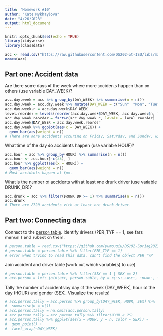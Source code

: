 ```yaml
---
title: 'Homework #10'
author: "Kate Mykhaylova"
date: "4/26/2023"
output: html_document
---
```


```r
knitr::opts_chunk$set(echo = TRUE)
library(tidyverse)
library(classdata)
```

```r
acc <- read.csv("https://raw.githubusercontent.com/DS202-at-ISU/labs/master/data/fars2016/accident.csv", stringsAsFactors = FALSE)
names(acc)
```

## Part one: Accident data

Are there some days of the week where more accidents happen than on others (use variable DAY_WEEK)?<br>
```r
acc.day.week = acc %>% group_by(DAY_WEEK) %>% summarise(n = n())
acc.day.week = acc.day.week %>% mutate(DAY_WEEK = c("Sun", "Mon", "Tue", "Wed", "Thu", "Fri", "Sat"))
acc.day.week.r = acc.day.week$DAY_WEEK
level.reorder = levels(reorder(acc.day.week$DAY_WEEK, acc.day.week$n, fun = mean, na.rm=TRUE))
acc.day.week.reorder = factor(acc.day.week.r, levels = level.reorder)
acc.day.week$DAY_WEEK = acc.day.week.reorder
acc.day.week %>% ggplot(aes(x = DAY_WEEK)) +
  geom_bar(aes(weight = n))
# There are more accidents occuring on Friday, Saturday, and Sunday, with most happening on Saturday.
```

What time of the day do accidents happen (use variable HOUR)?<br>
```r
acc.hour = acc %>% group_by(HOUR) %>% summarise(n = n())
acc.hour <- acc.hour[-c(25), ]
acc.hour %>% ggplot(aes(x = HOUR)) +
  geom_bar(aes(weight = n))
# Most accidents happen at 6pm.
```

What is the number of accidents with at least one drunk driver (use variable DRUNK_DR)?<br>
```r
acc.drunk = acc %>% filter(DRUNK_DR >= 1) %>% summarise(n = n())
acc.drunk
# There are 8720 accidents with at least one drunk driver.
```

## Part two: Connecting data

Connect to the [person table](https://raw.githubusercontent.com/yumouqiu/DS202-Spring2022/main/Practice/data/fars2016/person.csv). Identify drivers (PER_TYP == 1, see fars manual ) and subset on them.
```r
# person.table = read.csv("https://github.com/yumouqiu/DS202-Spring2023/blob/main/Practice/data/fars2016/person.csv")
# person.table = person.table %>% filter(PER_TYP == 1)
# error when trying to read this data, can't find the object PER_TYP
```

Join accident and driver table (work out which variable(s) to use)
```r
# person.table = person.table %>% filter(SEX == 1 | SEX == 2)
# acc.person = left_join(acc, person.table, by = c("ST_CASE", "HOUR", "MINUTE", "DAY", "MONTH"))
```

Tally the number of accidents by day of the week (DAY_WEEK), hour of the day (HOUR) and gender (SEX). Visualize the results!
```r
# acc.person.tally = acc.person %>% group_by(DAY_WEEK, HOUR, SEX) %>% 
#  summarise(n = n())
# acc.person.tally = na.omit(acc.person.tally)
# acc.person.tally = acc.person.tally %>% filter(HOUR < 25)
# acc.person.tally %>% ggplot(aes(x = HOUR, y = n, color = SEX)) +
#  geom_point() + 
#  facet_wrap(~DAY_WEEK)
```


